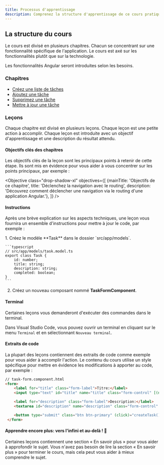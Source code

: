 ```yaml
---
title: Processus d'apprentissage
description: Comprenez la structure d'apprentissage de ce cours pratique.
---
```



## La structure du cours

Le cours est divisé en plusieurs chapitres. Chacun se concentrant sur une fonctionnalité spécifique de l'application.
Le cours est axé sur les fonctionnalités plutôt que sur la technologie.

Les fonctionnalités Angular seront introduites selon les besoins. 

### Chapitres

- <a href="/practical-course/create-task-list" target="_blank">Créez une liste de tâches</a>
- <a href="/practical-course/add-task-form" target="_blank">Ajoutez une tâche</a>
- <a href="/practical-course/delete-task" target="_blank">Supprimez une tâche</a>
- <a href="/practical-course/update-task-route" target="_blank">Mettre à jour une tâche</a>

### Leçons

Chaque chapitre est divisé en plusieurs leçons. Chaque leçon est une petite action à accomplir.
Chaque leçon est introduite avec un objectif d'apprentissage et une description du résultat attendu.

#### Objectifs clés des chapitres

Les objectifs clés de la leçon sont les principaux points à retenir de cette étape.
Ils sont mis en évidence pour vous aider à vous concentrer sur les points principaux, par exemple :

<Objective class="drop-shadow-xl" objectives={[
    {mainTitle: 'Objectifs de ce chapitre', title: 'Déclenchez la navigation avec le routing', description: 'Découvrez comment déclencher une navigation via le routing d\'une application Angular.'},
]} />

#### Instructions

Après une brève explication sur les aspects techniques, une leçon vous fournira un ensemble d'instructions pour mettre à jour le code, par exemple :

<Steps>
1. Créez le modèle **Task** dans le dossier `src/app/models`.

    ```typescript
    // src/app/models/task.model.ts
    export class Task {
        id: number;
        title: string;
        description: string;
        completed: boolean;
    }
    ```

2. Créez un nouveau composant nommé **TaskFormComponent**.
</Steps>

#### Terminal

Certaines leçons vous demanderont d'exécuter des commandes dans le terminal.

Dans Visual Studio Code, vous pouvez ouvrir un terminal en cliquant sur le menu `Terminal` et en sélectionnant `Nouveau terminal`.

#### Extraits de code

La plupart des leçons contiennent des extraits de code comme exemple pour vous aider à accomplir l'action.
Le contenu du cours utilise un style spécifique pour mettre en évidence les modifications à apporter au code, par exemple :

```html ins={"Ajoutez la liaison d'événement pour créer la tâche": 8-9} ins="(click)="createTask()""
// task-form.component.html
<form>
    <label for="title" class="form-label">Titre:</label>
    <input type="text" id="title" name="title" class="form-control" [(ngModel)]="task.title">

    <label for="description" class="form-label">Description:</label>
    <textarea id="description" name="description" class="form-control" [(ngModel)]="task.description"></textarea>

    <button type="submit" class="btn btn-primary" (click)="createTask()">Créer la tâche</button>
 </form>
```

#### Apprendre encore plus: vers l'infini et au-delà ! 🚀

Certaines leçons contiennent une section « En savoir plus » pour vous aider à approfondir le sujet.
Vous n'avez pas besoin de lire la section « En savoir plus » pour terminer le cours, mais cela peut vous aider à mieux comprendre le sujet.
